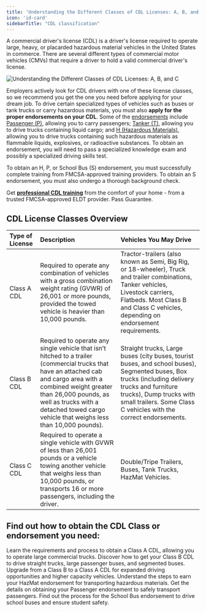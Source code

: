 ```yaml
---
title: 'Understanding the Different Classes of CDL Licenses: A, B, and C'
icon: 'id-card'
sidebarTitle: "CDL classification"
---
```


A commercial driver's license (CDL) is a driver's license required to operate large, heavy, or placarded hazardous material vehicles in the United States in commerce. There are several different types of commercial motor vehicles (CMVs) that require a driver to hold a valid commercial driver's license.

<Frame>
  <img src="https://driving-tests.org/wp-content/uploads/2021/04/cdl-license-types.jpeg" alt="Understanding the Different Classes of CDL Licenses: A, B, and C"/>
</Frame>

Employers actively look for CDL drivers with one of these license classes, so we recommend you get the one you need before applying for your dream job. To drive certain specialized types of vehicles such as buses or tank trucks or carry hazardous materials, you must also **apply for the proper endorsements on your CDL**. Some of the [endorsements](/cdl-types/endorsements/introduction) include [Passenger (P)](/cdl-types/endorsements/passenger), allowing you to carry passengers; [Tanker (T)](/cdl-types/endorsements/tanker), allowing you to drive trucks containing liquid cargo; and [H (Hazardous Materials)](/cdl-types/endorsements/hazmat), allowing you to drive trucks containing such hazardous materials as flammable liquids, explosives, or radioactive substances. To obtain an endorsement, you will need to pass a specialized knowledge exam and possibly a specialized driving skills test. 

To obtain an H, P, or School Bus (S) endorsement, you must successfully complete training from FMCSA-approved training providers. To obtain an S endorsement, you must also undergo a thorough background check.

<Tip>Get [**professional CDL training**](https://driving-tests.org/cdl-premium/) from the comfort of your home - from a trusted FMCSA-approved ELDT provider. Pass Guarantee.</Tip>

## CDL License Classes Overview
| Type of License | Description | Vehicles You May Drive |
|:----------------|:-------------|:-----------------------|
| Class A CDL | Required to operate any combination of vehicles with a gross combination weight rating (GVWR) of 26,001 or more pounds, provided the towed vehicle is heavier than 10,000 pounds. | Tractor-trailers (also known as Semi, Big Rig, or 18-wheeler), Truck and trailer combinations, Tanker vehicles, Livestock carriers, Flatbeds. Most Class B and Class C vehicles, depending on endorsement requirements. |
| Class B CDL | Required to operate any single vehicle that isn’t hitched to a trailer (commercial trucks that have an attached cab and cargo area with a combined weight greater than 26,000 pounds, as well as trucks with a detached towed cargo vehicle that weighs less than 10,000 pounds). | Straight trucks, Large buses (city buses, tourist buses, and school buses), Segmented buses, Box trucks (including delivery trucks and furniture trucks), Dump trucks with small trailers. Some Class C vehicles with the correct endorsements. |
| Class C CDL | Required to operate a single vehicle with GVWR of less than 26,001 pounds or a vehicle towing another vehicle that weighs less than 10,000 pounds, or transports 16 or more passengers, including the driver. | Double/Tripe Trailers, Buses, Tank Trucks, HazMat Vehicles. |

## Find out how to obtain the CDL Class or endorsement you need:

<CardGroup cols={3}>
  <Card
    title="CDL Class A"
    icon="truck"
    href="class-a-cdl"
  >
    Learn the requirements and process to obtain a Class A CDL, allowing you to operate large commercial trucks.
  </Card>
  <Card
    title="CDL Class B"
    icon="bus"
    href="class-b-cdl"
  >
    Discover how to get your Class B CDL to drive straight trucks, large passenger buses, and segmented buses.
  </Card>
  <Card
    title="CDL Class C"
    icon="exchange-alt"
    href="cdl-class-a-b-upgrade"
  >
    Upgrade from a Class B to a Class A CDL for expanded driving opportunities and higher capacity vehicles.
  </Card>
  <Card
    title="HazMat Endorsement"
    icon="biohazard"
    href="hazmat-endorsement"
  >
    Understand the steps to earn your HazMat endorsement for transporting hazardous materials.
  </Card>
  <Card
    title="Passenger Endorsement"
    icon="users"
    href="passenger-endorsement"
  >
    Get the details on obtaining your Passenger endorsement to safely transport passengers.
  </Card>
  <Card
    title="School Bus Endorsement"
    icon="school"
    href="school-bus-endorsement"
  >
    Find out the process for the School Bus endorsement to drive school buses and ensure student safety.
  </Card>
</CardGroup>
